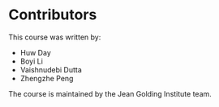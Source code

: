 # Contributors

This course was written by:

- Huw Day
- Boyi Li
- Vaishnudebi Dutta
- Zhengzhe Peng

The course is maintained by the Jean Golding Institute team.
